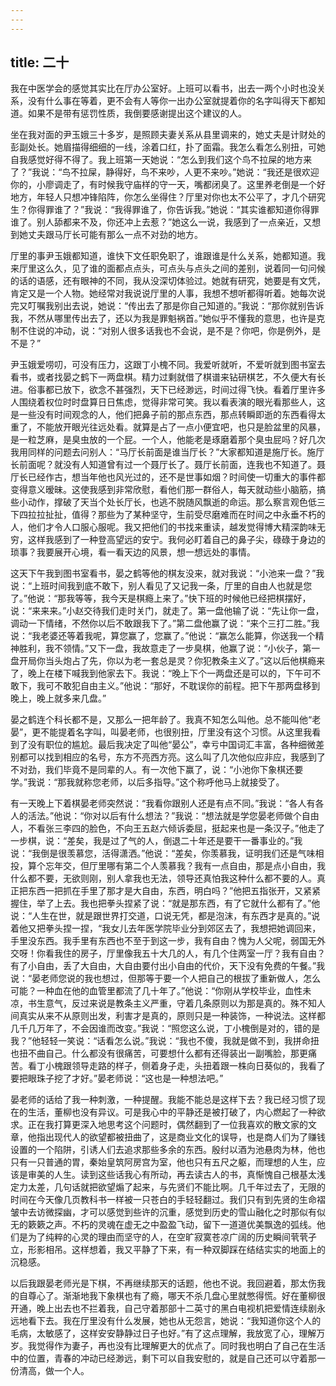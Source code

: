 ```yaml
---
---
---
```

title: 二十
---



我在中医学会的感觉其实比在厅办公室好。上班可以看书，出去一两个小时也没关系，没有什么事在等着，更不会有人等你一出办公室就提着你的名字叫得天下都知道。如果不是带有惩罚性质，我倒要感谢提出这个建议的人。

坐在我对面的尹玉娥三十多岁，是照顾夫妻关系从县里调来的，她丈夫是计财处的彭副处长。她眉描得细细的一线，涂着口红，扑了面霜。我怎么看怎么别扭，可她自我感觉好得不得了。我上班第一天她说：“怎么到我们这个鸟不拉屎的地方来了？”我说：“鸟不拉屎，静得好，鸟不来吵，人更不来吵。”她说：“我还是很欢迎你的，小廖调走了，有时候我守庙样的守一天，嘴都闭臭了。这里养老倒是一个好地方，年轻人只想冲锋陷阵，你怎么坐得住？厅里对你也太不公平了，才几个研究生？你得罪谁了？”我说：“我得罪谁了，你告诉我。”她说：“其实谁都知道你得罪谁了。别人舔都来不及，你还冲上去惹？”她这么一说，我感到了一点亲近，又想到她丈夫跟马厅长可能有那么一点不对劲的地方。

厅里的事尹玉娥都知道，谁快下文任职免职了，谁跟谁是什么关系，她都知道。我来厅里这么久，见了谁的面都点点头，可点头与点头之间的差别，说着同一句问候的话的语感，还有眼神的不同，我从没深切体验过。她就有研究，她要是有文凭，肯定又是一个人物。她经常对我说说厅里的人事，我想不想听都得听着。她每次说完又叮嘱我别出去说，她说：“传出去了那是你自己知道的。”我说：“那你就别告诉我，不然从哪里传出去了，还以为我是罪魁祸首。”她似乎不懂我的意思，也许是克制不住说的冲动，说：“对别人很多话我也不会说，是不是？你吧，你是例外，是不是？”

尹玉娥爱唠叨，可没有压力，这跟丁小槐不同。我爱听就听，不爱听就到图书室去看书，或者找晏之鹤下一两盘棋。精力过剩就借了棋谱来钻研棋艺，不久便大有长进。俗事都已放下，欲念不甚强烈，天下已经渺远，时间过得飞快。看着厅里许多人围绕着权位时时盘算日日焦虑，觉得非常可笑。我以看表演的眼光看那些人，这是一些没有时间观念的人，他们把鼻子前的那点东西，那点转瞬即逝的东西看得太重了，不能放开眼光往远处看。就算是占了一点小便宜吧，也只是脸盆里的风暴，是一粒芝麻，是臭虫放的一个屁。一个人，他能老是琢磨着那个臭虫屁吗？好几次我用同样的问题去问别人：“马厅长前面是谁当厅长？”大家都知道是施厅长。施厅长前面呢？就没有人知道曾有过一个聂厅长了。聂厅长前面，连我也不知道了。聂厅长已经作古，想当年他也风光过的，还不是世事如烟？时间使一切重大的事件都变得意义暧昧。这使我感到非常欣慰，看他们那一群俗人，每天就动些小脑筋，搞些小动作，撑破了天当个处长厅长，也逃不脱随风飘逝的命运。那么察言观色低三下四拉拉扯扯，值得？那些为了某种坚守，生前受尽磨难而在时间之中永垂不朽的人，他们才令人口服心服呢。我又把他们的书找来重读，越发觉得博大精深韵味无穷，这样我感到了一种登高望远的安宁。我何必盯着自己的鼻子尖，碌碌于身边的琐事？我要展开心境，看一看天边的风景，想一想远处的事情。

这天下午我到图书室看书，晏之鹤等他的棋友没来，就对我说：“小池来一盘？”我说：“上班时间我到底不敢下，别人看见了又记我一条，厅里的自由人也就是您了。”他说：“那我等等，我今天是棋瘾上来了。”快下班的时候他已经把棋摆好，说：“来来来。”小赵交待我们走时关门，就走了。第一盘他输了说：“先让你一盘，调动一下情绪，不然你以后不敢跟我下了。”第二盘他赢了说：“来个三打二胜。”我说：“我老婆还等着我呢，算您赢了，您赢了。”他说：“赢怎么能算，你送我一个精神胜利，我不领情。”又下一盘，我故意走了一步臭棋，他赢了说：“小伙子，第一盘开局你当头炮占了先，你以为老一套总是灵？你犯教条主义了。”这以后他棋瘾来了，晚上在楼下喊我到他家去下。我说：“晚上下个一两盘还是可以的，下午可不敢下，我可不敢犯自由主义。”他说：“那好，不耽误你的前程。把下午那两盘移到晚上，晚上就多来几盘。”

晏之鹤连个科长都不是，又那么一把年龄了。我真不知怎么叫他。总不能叫他“老晏”，更不能提着名字叫，叫晏老师，也很别扭，厅里没有这个习惯。从这里我看到了没有职位的尴尬。最后我决定了叫他“晏公”，幸亏中国词汇丰富，各种细微差别都可以找到相应的名号，东方不亮西方亮。这么叫了几次他似应非应，我感到了不对劲，我们毕竟不是同辈的人。有一次他下赢了，说：“小池你下象棋还要学。”我说：“那我就称您老师，以后多指导。”这个称呼他马上就接受了。

有一天晚上下着棋晏老师突然说：“我看你跟别人还是有点不同。”我说：“各人有各人的活法。”他说：“你对以后有什么想法？”我说：“想法就是学您晏老师做个自由人，不看张三李四的脸色，不向王五赵六倾诉委屈，挺起来也是一条汉子。”他走了一步棋，说：“差矣，我是过了气的人，倒退二十年还是要干一番事业的。”我说：“我倒是很羡慕您，活得潇洒。”他说：“差矣，你羡慕我，证明我们还是气味相投，算个忘年交，但厅里哪有第二个人羡慕我？我有一点自由，那是点小自由，我什么都不要，无欲则刚，别人拿我也无法，领导还真怕我这种什么都不要的人。真正把东西一把抓在手里了那才是大自由，东西，明白吗？”他把五指张开，又紧紧握住，举了上去。我也把拳头捏紧了说：“就是那东西，有了它就什么都有了。”他说：“人生在世，就是跟世界打交道，口说无凭，都是泡沫，有东西才是真的。”说着他又把拳头捏一捏，“我女儿去年医学院毕业分到郊区去了，我想把她调回来，手里没东西。我手里有东西也不至于到这一步，我有自由？愧为人父呢，弱国无外交呀！你看我住的房子，厅里像我五十大几的人，有几个住两室一厅？我有自由？有了小自由，丢了大自由，大自由要付出小自由的代价，天下没有免费的午餐。”我说：“晏老师您说的我也想过，但那等于要一个人把自己的根拔了重新做人，怎么可能？一种血在他的血管里都流了几十年了。”他说：“你刚从学校毕业，血性未凉，书生意气，反过来说是教条主义严重，守着几条原则以为那是真的。殊不知人间真实从来不从原则出发，利害才是真的，原则只是一种装饰，一种说法。这样都几千几万年了，不会因谁而改变。”我说：“照您这么说，丁小槐倒是对的，错的是我？”他轻轻一笑说：“话看怎么说。”我说：“我也不傻，我就是做不到，我拼命扭也扭不曲自己。什么都没有很痛苦，可要想什么都有还得装出一副嘴脸，那更痛苦。看丁小槐跟领导走路的样子，侧着身子走，头扭着跟一株向日葵似的，我看了要把眼珠子挖了才好。”晏老师说：“这也是一种想法吧。”

晏老师的话给了我一种刺激，一种提醒。我能不能总是这样下去？我已经习惯了现在的生活，董柳也没有异议。可是我心中的平静还是被打破了，内心燃起了一种欲求。正在我打算更深入地思考这个问题时，偶然翻到了一位我喜欢的散文家的文章，他指出现代人的欲望都被扭曲了，这是商业文化的误导，也是商人们为了赚钱设置的一个陷阱，引诱人们去追求那些多余的东西。殷纣以酒为池悬肉为林，他也只有一只普通的胃，秦始皇筑阿房宫为室，他也只有五尺之躯，而理想的人生，应该是审美的人生。读到这些话我心有所动，再去读古人的书，真惭愧自己根基太浅定力太差，几句话就把欲望煽了起来，与先贤们不能比啊。几千年过去了，无限的时间在今天像几页教科书一样被一只苍白的手轻轻翻过。我们只有到先贤的生命褶皱中去访微探幽，才可以感觉到些许的沉重，感觉到历史的雪山融化之时那似有似无的簌簌之声。不朽的灵魂在虚无之中盈盈飞动，留下一道道优美飘逸的弧线。他们是为了纯粹的心灵的理由而坚守的人，在空旷寂寞苍凉广阔的历史瞬间茕茕孑立，形影相吊。这样想着，我又平静了下来，有一种双脚踩在结结实实的地面上的沉稳感。

以后我跟晏老师光是下棋，不再继续那天的话题，他也不说。我回避着，那太伤我的自尊心了。渐渐地我下象棋也有了瘾，哪天不杀几盘心里就憋得慌。好在董柳很开通，晚上出去也不拦着我，自己守着那部十二英寸的黑白电视机把爱情连续剧永远地看下去。我在厅里没有什么发展，她也从无怨言，她说：“我知道你这个人的毛病，太敏感了，这样安安静静过日子也好。”有了这点理解，我放宽了心，理解万岁。我觉得作为妻子，再也没有比理解更大的优点了。同时我也明白了自己在生活中的位置，青春的冲动已经渺远，剩下可以自我安慰的，就是自己还可以守着那一份清高，做一个人。